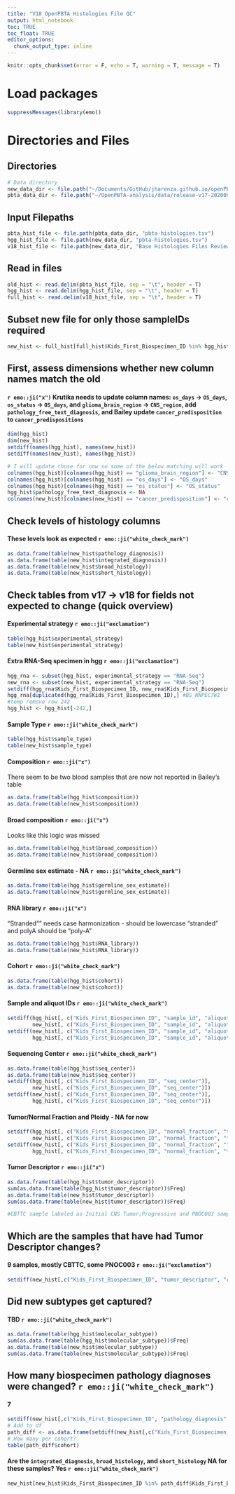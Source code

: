```yaml
---
title: "V18 OpenPBTA Histologies File QC"
output: html_notebook    
toc: TRUE
toc_float: TRUE
editor_options: 
  chunk_output_type: inline
---
```

```r
knitr::opts_chunk$set(error = F, echo = T, warning = T, message = T)
```


# Load packages
```r
suppressMessages(library(emo))
```

# Directories and Files
## Directories
```r
# Data directory
new_data_dir <- file.path("~/Documents/GitHub/jharenza.github.io/openPBTA-notebooks/V18-histologies-QC/data/")
pbta_data_dir <- file.path("~/OpenPBTA-analysis/data/release-v17-20200908/")
```

## Input Filepaths
```r
pbta_hist_file <- file.path(pbta_data_dir, "pbta-histologies.tsv")
hgg_hist_file <- file.path(new_data_dir, "pbta-histologies.tsv")
v18_hist_file <- file.path(new_data_dir, "Base Histologies Files Review - All.tsv")
```
## Read in files
```r
old_hist <- read.delim(pbta_hist_file, sep = "\t", header = T)
hgg_hist <- read.delim(hgg_hist_file, sep = "\t", header = T)
full_hist <- read.delim(v18_hist_file, sep = "\t", header = T)
```
## Subset new file for only those sampleIDs required
```r
new_hist <- full_hist[full_hist$Kids_First_Biospecimen_ID %in% hgg_hist$Kids_First_Biospecimen_ID,]
```

## First, assess dimensions whether new column names match the old
#### `r emo::ji("x")` Krutika needs to update column names: `os_days` -> `OS_days`, `os_status` -> `OS_days`, and `glioma_brain_region` -> `CNS_region`, add `pathology_free_text_diagnosis`, and Bailey update `cancer_predisposition` to `cancer_predispositions`

```r
dim(hgg_hist)
dim(new_hist)
setdiff(names(hgg_hist), names(new_hist))
setdiff(names(new_hist), names(hgg_hist))
```
```r
# I will update those for now so some of the below matching will work
colnames(hgg_hist)[colnames(hgg_hist) == "glioma_brain_region"] <- "CNS_region"
colnames(hgg_hist)[colnames(hgg_hist) == "os_days"] <- "OS_days"
colnames(hgg_hist)[colnames(hgg_hist) == "os_status"] <- "OS_status"
hgg_hist$pathology_free_text_diagnosis <- NA
colnames(new_hist)[colnames(new_hist) == "cancer_predisposition"] <- "cancer_predispositions"
```
## Check levels of histology columns
#### These levels look as expected `r emo::ji("white_check_mark")`
```r
as.data.frame(table(new_hist$pathology_diagnosis))
as.data.frame(table(new_hist$integrated_diagnosis))
as.data.frame(table(new_hist$broad_histology))
as.data.frame(table(new_hist$short_histology))
```
## Check tables from v17 -> v18 for fields not expected to change (quick overview)
#### Experimental strategy `r emo::ji("exclamation")`
```r
table(hgg_hist$experimental_strategy)
table(new_hist$experimental_strategy)
```
#### Extra RNA-Seq specimen in hgg `r emo::ji("exclamation")`
```r
hgg_rna <- subset(hgg_hist, experimental_strategy == "RNA-Seq")
new_rna <- subset(new_hist, experimental_strategy == "RNA-Seq")
setdiff(hgg_rna$Kids_First_Biospecimen_ID, new_rna$Kids_First_Biospecimen_ID) #no diff
hgg_rna[duplicated(hgg_rna$Kids_First_Biospecimen_ID),] #BS_NNPEC7W1
#temp remove row 242
hgg_hist <- hgg_hist[-242,]

```



#### Sample Type `r emo::ji("white_check_mark")`
```r
table(hgg_hist$sample_type)
table(new_hist$sample_type)
```
#### Composition `r emo::ji("x")`
There seem to be two blood samples that are now not reported in Bailey's table
```r
as.data.frame(table(hgg_hist$composition))
as.data.frame(table(new_hist$composition))
```
#### Broad composition `r emo::ji("x")`
Looks like this logic was missed
```r
as.data.frame(table(hgg_hist$broad_composition))
as.data.frame(table(new_hist$broad_composition))
```
#### Germline sex estimate - NA `r emo::ji("white_check_mark")`
```r
as.data.frame(table(hgg_hist$germline_sex_estimate))
as.data.frame(table(new_hist$germline_sex_estimate))
```
#### RNA library `r emo::ji("x")`
"Stranded"" needs case harmonization - should be lowercase "stranded" and polyA should be "poly-A"
```r
as.data.frame(table(hgg_hist$RNA_library))
as.data.frame(table(new_hist$RNA_library))
```
#### Cohort `r emo::ji("white_check_mark")`
```r
as.data.frame(table(hgg_hist$cohort))
as.data.frame(table(new_hist$cohort))
```
#### Sample and aliquot IDs `r emo::ji("white_check_mark")`
```r
setdiff(hgg_hist[, c("Kids_First_Biospecimen_ID", "sample_id", "aliquot_id", "cohort")],
        new_hist[, c("Kids_First_Biospecimen_ID", "sample_id", "aliquot_id", "cohort")])
setdiff(new_hist[, c("Kids_First_Biospecimen_ID", "sample_id", "aliquot_id", "cohort")],
        hgg_hist[, c("Kids_First_Biospecimen_ID", "sample_id", "aliquot_id", "cohort")])
```
#### Sequencing Center `r emo::ji("white_check_mark")`
```r
as.data.frame(table(hgg_hist$seq_center))
as.data.frame(table(new_hist$seq_center))
setdiff(hgg_hist[, c("Kids_First_Biospecimen_ID", "seq_center")],
        new_hist[, c("Kids_First_Biospecimen_ID", "seq_center")])
setdiff(new_hist[, c("Kids_First_Biospecimen_ID", "seq_center")],
        hgg_hist[, c("Kids_First_Biospecimen_ID", "seq_center")])
```
#### Tumor/Normal Fraction and Ploidy - NA for now
```r
setdiff(hgg_hist[, c("Kids_First_Biospecimen_ID", "normal_fraction", "tumor_fraction", "tumor_ploidy")],
        new_hist[, c("Kids_First_Biospecimen_ID", "normal_fraction", "tumor_fraction", "tumor_ploidy")])
setdiff(new_hist[, c("Kids_First_Biospecimen_ID", "normal_fraction", "tumor_fraction", "tumor_ploidy")],
        hgg_hist[, c("Kids_First_Biospecimen_ID", "normal_fraction", "tumor_fraction", "tumor_ploidy")]) 
```
#### Tumor Descriptor `r emo::ji("x")`
```r
as.data.frame(table(hgg_hist$tumor_descriptor))
sum(as.data.frame(table(hgg_hist$tumor_descriptor))$Freq)
as.data.frame(table(new_hist$tumor_descriptor))
sum(as.data.frame(table(new_hist$tumor_descriptor))$Freq)

#CBTTC sample labeled as Initial CNS Tumor;Progressive and PNOC003 sample as Relapse were changed with last DS update before V17. Krutika will update to use the v17 release file
```
## Which are the samples that have had Tumor Descriptor changes?
#### 9 samples, mostly CBTTC, some PNOC003 `r emo::ji("exclamation")`
```r
setdiff(new_hist[,c("Kids_First_Biospecimen_ID", "tumor_descriptor", "cohort")], hgg_hist[,c("Kids_First_Biospecimen_ID", "tumor_descriptor", "cohort")])
```
## Did new subtypes get captured?
#### TBD `r emo::ji("white_check_mark")`
```r
as.data.frame(table(hgg_hist$molecular_subtype))
sum(as.data.frame(table(hgg_hist$molecular_subtype))$Freq)
as.data.frame(table(new_hist$molecular_subtype))
sum(as.data.frame(table(new_hist$molecular_subtype))$Freq)
```
## How many biospecimen pathology diagnoses were changed? `r emo::ji("white_check_mark")`
#### 7
```r
setdiff(new_hist[,c("Kids_First_Biospecimen_ID", "pathology_diagnosis", "cohort")], hgg_hist[,c("Kids_First_Biospecimen_ID", "pathology_diagnosis", "cohort")])
# Add to df
path_diff <- as.data.frame(setdiff(new_hist[,c("Kids_First_Biospecimen_ID", "pathology_diagnosis", "cohort")], hgg_hist[,c("Kids_First_Biospecimen_ID", "pathology_diagnosis", "cohort")]))
# How many per cohort?
table(path_diff$cohort)
```
#### Are the `integrated_diagnosis`, `broad_histology`, and `short_histology` NA for these samples? Yes `r emo::ji("white_check_mark")`
```r
new_hist[new_hist$Kids_First_Biospecimen_ID %in% path_diff$Kids_First_Biospecimen_ID,c("Kids_First_Biospecimen_ID", "pathology_diagnosis", "integrated_diagnosis", "broad_histology", "short_histology", "cohort")]
```


















